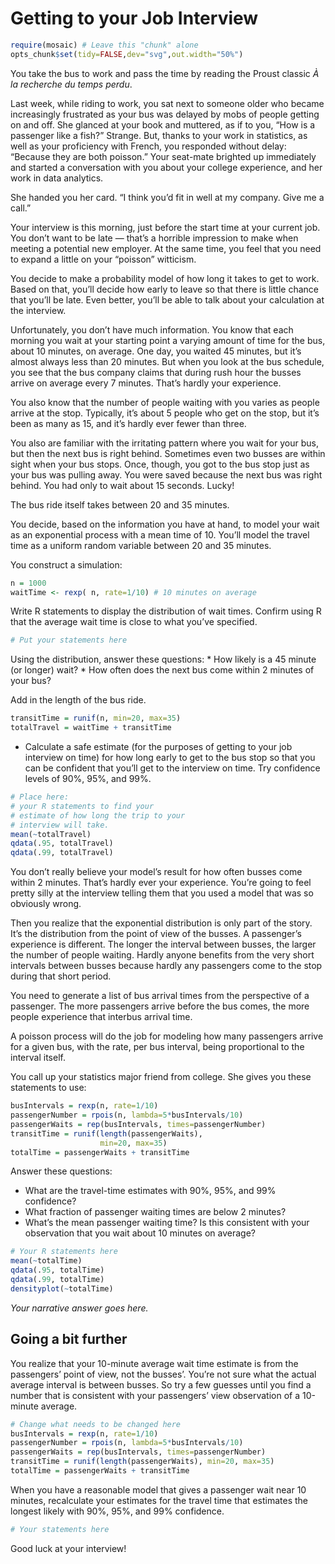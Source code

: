 # Getting to your Job Interview

```r
require(mosaic) # Leave this "chunk" alone
opts_chunk$set(tidy=FALSE,dev="svg",out.width="50%")
```

You take the bus to work and pass the time by reading the Proust classic <span title="Literally: In search of lost time.">*À la recherche du temps perdu*</span>. 

Last week, while riding to work, you sat next to someone older who became increasingly frustrated as your bus was delayed by mobs of people getting on and off.  She glanced at your book and muttered, as if to you, "How is a passenger like a fish?"  Strange.  But, thanks to your work in statistics, as well as your proficiency with French, you responded without delay: "Because they are both <span title="'Fish,' in French. In probability, a classic model for the number of passengers who arrive at a bus stop in an interval of time.">poisson</span>."  Your seat-mate brighted up immediately and started a conversation with you about your college experience, and her work in data analytics.  

She handed you her card.  "I think you'd fit in well at my company.  Give me a call."

Your interview is this morning, just before the start time at your current job.  You don't want to be late --- that's a horrible impression to make when meeting a potential new employer.  At the same time, you feel that you need to expand a little on your "poisson" witticism.

You decide to make a probability model of how long it takes to get to work.  Based on that, you'll decide how early to leave so that there is little chance that you'll be late.  Even better, you'll be able to talk about your calculation at the interview.

Unfortunately, you don't have much information.  You know that each morning you wait at your starting point a varying amount of time for the bus, about 10 minutes, on average.  One day, you waited 45 minutes, but it's almost always less than 20 minutes.  But when you look at the bus schedule, you see that the bus company claims that during rush hour the busses arrive on average every 7 minutes.  That's hardly your experience.

You also know that the number of people waiting with you varies as people arrive at the stop.  Typically, it's about 5 people who get on the stop, but it's been as many as 15, and it's hardly ever fewer than three.

You also are familiar with the irritating pattern where you wait for your bus, but then the next bus is right behind.  Sometimes even two busses are within sight when your bus stops.  Once, though, you got to the bus stop just as your bus was pulling away.  You were saved because the next bus was right behind.  You had only to wait about 15 seconds. Lucky!

The bus ride itself takes between 20 and 35 minutes.

You decide, based on the information you have at hand, to model your wait as an exponential process with a mean time of 10.  You'll model the travel time as a uniform random variable between 20 and 35 minutes.

You construct a simulation:
```r
n = 1000
waitTime <- rexp( n, rate=1/10) # 10 minutes on average
```

Write R statements to display the distribution of wait times.  Confirm using R that the average wait time is close to what you've specified.

```r
# Put your statements here
```

Using the distribution, answer these questions:
* How likely is a 45 minute (or longer) wait?
* How often does the next bus come within 2 minutes of your bus?

Add in the length of the bus ride.

```r
transitTime = runif(n, min=20, max=35)
totalTravel = waitTime + transitTime
```

* Calculate a safe estimate (for the purposes of getting to your job interview on time) for how long early to get to the bus stop so that you can be confident that you'll get to the interview on time.  Try confidence levels of 90%, 95%, and 99%.  

```r
# Place here: 
# your R statements to find your 
# estimate of how long the trip to your 
# interview will take.
mean(~totalTravel)
qdata(.95, totalTravel)
qdata(.99, totalTravel)
```

You don't really believe your model's result for how often busses come within 2 minutes.  That's hardly ever your experience.  You're going to feel pretty silly at the interview telling them that you used a model that was so obviously wrong.

Then you realize that the exponential distribution is only part of the story.  It's the distribution from the point of view of the busses.  A passenger's experience is different.  The longer the interval between busses, the larger the number of people waiting.  Hardly anyone benefits from the very short intervals between busses because hardly any passengers come to the stop during that short period.

You need to generate a list of bus arrival times from the perspective of a passenger.  The more passengers arrive before the bus comes, the more people experience that interbus arrival time.

A poisson process will do the job for modeling how many passengers arrive for a given bus, with the rate, per bus interval, being proportional to the interval itself.

You call up your statistics major friend from college.  She gives you these statements to use:

```r
busIntervals = rexp(n, rate=1/10)
passengerNumber = rpois(n, lambda=5*busIntervals/10) 
passengerWaits = rep(busIntervals, times=passengerNumber)
transitTime = runif(length(passengerWaits), 
                    min=20, max=35)
totalTime = passengerWaits + transitTime
```

Answer these questions:

* What are the travel-time estimates with 90%, 95%, and 99% confidence?
* What fraction of passenger waiting times are below 2 minutes?
* What's the mean passenger waiting time?  Is this consistent with your observation that you wait about 10 minutes on average?

```r
# Your R statements here
mean(~totalTime)
qdata(.95, totalTime)
qdata(.99, totalTime)
densityplot(~totalTime)
```

*Your narrative answer goes here.*

## Going a bit further

You realize that your 10-minute average wait time estimate is from the passengers' point of view, not the busses'.  You're not sure what the actual average interval is between busses.  So try a few guesses until you find a number that is consistent with your passengers' view observation of a 10-minute average.

```r
# Change what needs to be changed here
busIntervals = rexp(n, rate=1/10)
passengerNumber = rpois(n, lambda=5*busIntervals/10) 
passengerWaits = rep(busIntervals, times=passengerNumber)
transitTime = runif(length(passengerWaits), min=20, max=35)
totalTime = passengerWaits + transitTime
```

When you have a reasonable model that gives a passenger wait near 10 minutes, recalculate your estimates for the travel time that estimates the longest likely with 90%, 95%, and 99% confidence.

```r
# Your statements here

```

Good luck at your interview!

